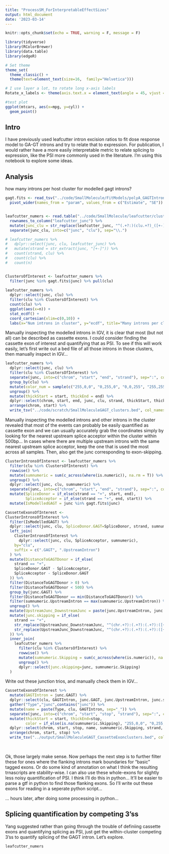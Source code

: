 ```yaml
---
title: "ProcessSM_ForInterpretableEffectSizes"
output: html_document
date: '2023-03-14'
---
```


```r
knitr::opts_chunk$set(echo = TRUE, warning = F, message = F)

library(tidyverse)
library(RColorBrewer)
library(data.table)
library(edgeR)

# Set theme
theme_set(
  theme_classic() +
  theme(text=element_text(size=16,  family="Helvetica")))

# I use layer a lot, to rotate long x-axis labels
Rotate_x_labels <- theme(axis.text.x = element_text(angle = 45, vjust = 1, hjust=1))

#test plot
ggplot(mtcars, aes(x=mpg, y=cyl)) +
  geom_point()

```


## Intro

I have previously used leafcutter intron excision ratios to fit dose response model to GA-GT introns and try to relate that to expression. For publication, I would rather have a more easily interpretable metric to relate splicing to expression, like the PSI more commonly used in the literature. I'm using this notebook to explore some ideas.

## Analysis

how many introns per host cluster for modelled gagt introns?


```r
gagt.fits <- read_tsv("../code/SmallMolecule/FitModels/polyA_GAGTIntrons.tsv.gz") %>%
  pivot_wider(names_from = "param", values_from = c("Estimate", "SE"))


leafcutter_numers <- read.table("../code/SmallMolecule/leafcutter/clustering/autosomes/leafcutter_perind_numers.counts.gz") %>%
  rownames_to_column("leafcutter_junc") %>%
  mutate(junc_clu = str_replace(leafcutter_junc, "^(.+?:)(clu.+?)_([+-])$", "\\1\\3.\\2")) %>%
  separate(junc_clu, into=c("junc", "clu"), sep="\\.")

# leafcutter_numers %>%
#   dplyr::select(junc, clu, leafcutter_junc) %>%
#   mutate(strand = str_extract(junc, "[+-]")) %>%
#   count(strand, clu) %>%
#   count(clu) %>%
#   count(n)


ClustersOfInterest <- leafcutter_numers %>%
  filter(junc %in% gagt.fits$junc) %>% pull(clu)
  
leafcutter_numers %>%
  dplyr::select(junc, clu) %>%
  filter(clu %in% ClustersOfInterest) %>%
  count(clu) %>%
  ggplot(aes(x=n)) +
  stat_ecdf() +
  coord_cartesian(xlim=c(0,10)) +
  labs(x="Num introns in cluster", y="ecdf", title="Many introns per cluster")
```

Manually inspecting the modelled introns in IGV, it is clear that most (but not all) can be described as cassette exons. I could consider finding the cassette exon of interest and quantifying that as PSI. To see if this will work easily, let's first write out a bed file of all those introns in those clusters, then manually inspect in IGV...

```r
leafcutter_numers %>%
  dplyr::select(junc, clu) %>%
  filter(clu %in% ClustersOfInterest) %>%
  separate(junc, into=c("chrom", "start", "end", "strand"), sep=":", convert=T, remove = F) %>%
  group_by(clu) %>%
  mutate(color_num = sample(c("255,0,0", "0,255,0", "0,0,255", "255,255,0", "0,255,255", "255,0,255"), 1)) %>%
  ungroup() %>%
  mutate(thickStart = start, thickEnd = end) %>%
  dplyr::select(chrom, start, end, junc, clu, strand, thickStart, thickEnd, color_num) %>%
  arrange(chrom, start) %>%
  write_tsv("../code/scratch/SmallMoleculeGAGT_clusters.bed", col_names = F)
```


Manually inspecting the modelled introns and other introns in the cluster revealed that most of the events can probably be easily quantified as cassette exon and we can usually accurately grab the coordinates simply by looking for the nearest upstream splice acceptor within the cluster within 500bp... In cases where there are multiple upstream introns with the same nearest upstream splice acceptor, keep the one that is used the most across all samples. Then, also get the junc corresponding to exon-skipping.

```r


ClusterIntronsOfInterest <- leafcutter_numers %>%
  filter(clu %in% ClustersOfInterest) %>%
  rowwise() %>% 
  mutate(sumnumeric = sum(c_across(where(is.numeric)), na.rm = T)) %>%
  ungroup() %>%
  dplyr::select(junc, clu, sumnumeric) %>%
  separate(junc, into=c("chrom", "start", "end", "strand"), sep=":", convert=T, remove = F) %>%
  mutate(SpliceDonor = if_else(strand == "+", start, end),
         SpliceAcceptor = if_else(strand == "+", end, start)) %>%
  mutate(IsModelledGAGT = junc %in% gagt.fits$junc)

CassetteExonsOfInterest <-
ClusterIntronsOfInterest %>%
  filter(IsModelledGAGT) %>%
  dplyr::select(junc, clu, SpliceDonor.GAGT=SpliceDonor, strand, sumnumeric) %>%
  left_join(
    ClusterIntronsOfInterest %>%
      dplyr::select(junc, clu, SpliceAcceptor, sumnumeric),
    by="clu",
    suffix = c(".GAGT", ".UpstreamIntron")
  ) %>%
  mutate(DistanceToGAGTDonor = if_else(
    strand == "+",
    SpliceDonor.GAGT - SpliceAcceptor,
    SpliceAcceptor - SpliceDonor.GAGT
  )) %>%
  filter(DistanceToGAGTDonor > 0) %>%
  filter(DistanceToGAGTDonor < 500) %>%
  group_by(junc.GAGT) %>%
  filter(DistanceToGAGTDonor == min(DistanceToGAGTDonor)) %>%
  filter(sumnumeric.UpstreamIntron == max(sumnumeric.UpstreamIntron)) %>%
  ungroup() %>%
  mutate(UpstreamJunc_DownstreamJunc = paste(junc.UpstreamIntron, junc.GAGT, sep="_")) %>%
  mutate(junc.skipping = if_else(
    strand == "+",
    str_replace(UpstreamJunc_DownstreamJunc, "^(chr.+?):(.+?):(.+?):([+-])_chr.+?:(.+?):(.+?):[+-]$", "\\1:\\2:\\6:\\4"),
    str_replace(UpstreamJunc_DownstreamJunc, "^(chr.+?):(.+?):(.+?):([+-])_chr.+?:(.+?):(.+?):[+-]$", "\\1:\\5:\\3:\\4")
  )) %>%
  inner_join(
    leafcutter_numers %>%
      filter(clu %in% ClustersOfInterest) %>%
      rowwise() %>% 
      mutate(sumnumeric.Skipping = sum(c_across(where(is.numeric)), na.rm = T)) %>%
      ungroup() %>%
      dplyr::select(junc.skipping=junc, sumnumeric.Skipping)
  )


```

Write out these junction trios, and manually check them in IGV...

```r
CassetteExonsOfInterest %>%
  mutate(GAGTIntron = junc.GAGT) %>%
  dplyr::select(clu, GAGTIntron, junc.GAGT, junc.UpstreamIntron, junc.skipping, sumnumeric.Skipping) %>%
  gather("Type","junc",contains("junc")) %>%
  mutate(name = paste(Type, clu, GAGTIntron, sep="_")) %>%
  separate(junc, into=c("chrom", "start", "stop", "strand"), sep=":", convert=T) %>%
  mutate(thickStart = start, thickEnd=stop,
         color = if_else(is.na(sumnumeric.Skipping), "255,0,0", "0,255,0")) %>%
  dplyr::select(chrom, start, stop, name, sumnumeric.Skipping, strand, thickStart, thickEnd, color) %>%
  arrange(chrom, start, stop) %>%
  write_tsv("../output/SmallMoleculeGAGT_CassetteExonclusters.bed", col_names = F)
    
  
```

Ok, those largely make sense. Now perhaps the next step is to further filter these for ones where the flanking introns mark boundaries for "basic" tagged exons. Or do some kind of annotation on what I think the resulting trnascripts are stability-wise. I can also use these whole-exons for slightly less noisy quantification of PSI. I think I'll do this in python... It'll be easier to parse a gtf in python to find those flanking exons. So I'll write out these exons for reading in a seperate python script...




... hours later, after doing some processing in python...

## Splicing quantification by competing 3'ss

Yang suggested rather than going through the trouble of definiing cassette exons and quantifying splicing as PSI, just get the within-cluster competing 3'ss to quantify splicing of the GAGT intron. Let's explore.

```r
leafcutter_numers

```

